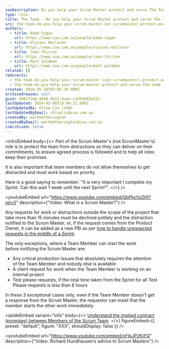 ```yaml
---
seoDescription: Do you help your Scrum Master protect and serve The Team by ensuring team members prioritize tasks, avoid distractions, and keep commitments while working together to deliver on their Sprint goals.
type: rule
title: The Team - Do you help your Scrum Master protect and serve The Team?
uri: the-team-do-you-help-your-scrum-master-not-scrummaster-protect-and-serve-the-team
authors:
  - title: Adam Cogan
    url: https://www.ssw.com.au/people/adam-cogan
  - title: Ulysses Maclaren
    url: https://www.ssw.com.au/people/ulysses-maclaren
  - title: Jean Thirion
    url: https://www.ssw.com.au/people/jean-thirion
  - title: Matt Goldman
    url: https://www.ssw.com.au/people/matt-goldman
related: []
redirects:
  - the-team-do-you-help-your-scrum-master-(not-scrummaster)-protect-and-serve-the-team
  - the-team-do-you-help-your-scrum-master-protect-and-serve-the-team
created: 2010-05-18T03:05:39.000Z
archivedreason: null
guid: 4981f2e8-4846-4d23-8aae-c1992683a312
lastUpdated: 2024-02-08T19:04:32.000Z
lastUpdatedBy: Chloe Lin [SSW]
lastUpdatedByEmail: chloelin@ssw.com.au
createdBy: markhetherington
createdByEmail: markhetherington@ssw.com.au
isArchived: false
---
```


<introEmbed
  body={<>
Part of the Scrum Master's (not ScrumMaster's) role is to protect the team from distractions so they can deliver on their commitments, to ensure agreed process is followed and to help all roles keep their promises.

It is also important that team members do not allow themselves to get distracted and must work based on priority.

Here is a good saying to remember: "It is very important I complete my Sprint. Can this wait 1 week until the next Sprint?".
  </>}
/>

<youtubeEmbed url="https://www.youtube.com/embed/QbPkcfzi2HI?rel=0" description={"Video: What is a Scrum Master?"} />


Any requests for work or distractions outside the scope of the project that take more than 15 minutes must be declined politely and the distraction notified to the Scrum Master, or, if the request comes from the Product Owner, it can be added as a new PBI as per [how to handle unexpected requests in the middle of a Sprint](/are-you-flexible-with-the-order-you-do-the-work-i-e-cancelling-a-sprint).

The only exceptions, where a Team Member can start the work before notifying the Scrum Master are:

- Any critical production issues that absolutely requires the attention of the Team Member and nobody else is available
- A client request for work when the Team Member is working on an internal project
- Test please requests, if the total time taken from the Sprint for all Test Please requests is less than 8 hours

In these 3 exceptional cases only, even if the Team Member doesn't get a response from the Scrum Master, the requestor can insist that the member starts the other work immediately.


<asideEmbed
  variant="info"
  body={<>
    [Understand the implied contract (promises) between Members of the Scrum Team](/reports-do-you-understand-the-implied-contract-promises-between-members-of-the-scrum-team).
  </>}
  figureEmbed={{
    preset: "default",
    figure: "XXX",
    shouldDisplay: false
  }}
/>



<youtubeEmbed url="https://www.youtube.com/embed/oFjbJP2KiFQ" description={"Video: Richard Hundhausen’s advice to Scrum Masters"} />
